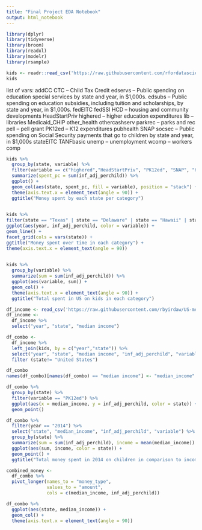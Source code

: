 ```yaml
---
title: "Final Project EDA Notebook"
output: html_notebook
---
```


```r
library(dplyr)
library(tidyverse)
library(broom)
library(readxl)
library(modelr)
library(rsample)
```


```r
kids <- readr::read_csv('https://raw.githubusercontent.com/rfordatascience/tidytuesday/master/data/2020/2020-09-15/kids.csv')
kids
```
list of vars: 
addCC
CTC -- Child Tax Credit
edservs -- Public spending on education special services by state and year, in $1,000s.
edsubs -- Public spending on education subsidies, including tuition and scholarships, by state and year, in $1,000s.
fedEITC
fedSSI
HCD -- housing and community developments
HeadStartPriv
highered -- higher education expenditures
lib -- libraries
Medicaid_CHIP
other_health
othercashserv
parkrec -- parks and rec
pell -- pell grant
PK12ed -- K12 expenditures
pubhealth
SNAP
socsec -- Public spending on Social Security payments that go to children by state and year, in $1,000s
stateEITC
TANFbasic
unemp -- unemployment
wcomp -- workers comp
```r
kids %>%
  group_by(state, variable) %>%
  filter(variable == c("highered","HeadStartPriv", "PK12ed", "SNAP", "HCD", "socsec")) %>%
  summarize(spent_pc = sum(inf_adj_perchild)) %>%
  ggplot() +
  geom_col(aes(state, spent_pc, fill = variable), position = "stack") +
  theme(axis.text.x = element_text(angle = 90)) +
  ggtitle("Money spent by each state per category")
 

```
```r
kids %>%
filter(state == "Texas" | state == "Delaware" | state == "Hawaii" | state == "Alaska") %>%
ggplot(aes(year, inf_adj_perchild, color = variable)) +
geom_line() +
facet_grid(cols = vars(state)) +
ggtitle("Money spent over time in each category") +
theme(axis.text.x = element_text(angle = 90)) 
  
```
```r
kids %>%
  group_by(variable) %>%
  summarize(sum = sum(inf_adj_perchild)) %>%
  ggplot(aes(variable, sum)) +
  geom_col() +
  theme(axis.text.x = element_text(angle = 90)) + 
  ggtitle("Total spent in US on kids in each category")
```
```r
df_income <- read_csv('https://raw.githubusercontent.com/rbyirdaw/US-median-household-income/master/median-household-income-by-state-master.csv')
df_income <-
  df_income %>%
  select("year", "state", "median income")

df_combo <- 
  df_income %>%
  left_join(kids, by = c("year","state")) %>%
  select("year", "state", "median income", "inf_adj_perchild", "variable") %>%
  filter (state!= "United States")

df_combo
names(df_combo)[names(df_combo) == "median income"] <- "median_income"
```
```r
df_combo %>%
  group_by(state) %>%
  filter(variable == "PK12ed") %>%
  ggplot(aes(x = median_income, y = inf_adj_perchild, color = state)) +
  geom_point()
```
```r
df_combo %>%
  filter(year == "2014") %>%
  select("state", "median_income", "inf_adj_perchild", "variable") %>%
  group_by(state) %>%
  summarize(sum = sum(inf_adj_perchild), income = mean(median_income)) %>%
  ggplot(aes(sum, income, color = state)) +
  geom_point() +
  ggtitle("Total money spent in 2014 on children in comparison to income median that year")
```

```r
combined_money <-
  df_combo %>%
  pivot_longer(names_to = "money_type",
               values_to = "amount",
               cols = c(median_income, inf_adj_perchild)) 
```
```r
df_combo %>%
  ggplot(aes(state, median_income)) +
  geom_col() +
  theme(axis.text.x = element_text(angle = 90)) 
```
```r

```

